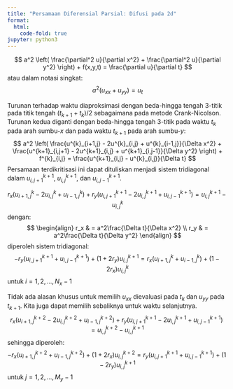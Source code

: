 ```yaml
---
title: "Persamaan Diferensial Parsial: Difusi pada 2d"
format:
  html:
    code-fold: true
jupyter: python3
---
```



$$
a^2 \left(
  \frac{\partial^2 u}{\partial x^2} + \frac{\partial^2 u}{\partial y^2}
\right) + f(x,y,t) =
\frac{\partial u}{\partial t}
$$
atau dalam notasi singkat:
$$
a^2\left( u_{xx} + u_{yy} \right) = u_{t}
$$

Turunan terhadap waktu diaproksimasi dengan beda-hingga tengah 3-titik
pada titik tengah $(t_{k+1} + t_{k})/2$ sebagaimana pada
metode Crank-Nicolson. Turunan kedua diganti
dengan beda-hingga tengah 3-titik pada waktu $t_k$ pada arah sumbu-$x$
dan pada waktu $t_{k+1}$ pada arah sumbu-$y$:
$$
a^2 \left(
\frac{u^{k}_{i+1,j} - 2u^{k}_{i,j} + u^{k}_{i-1,j}}{\Delta x^2} +
\frac{u^{k+1}_{i,j+1} - 2u^{k+1}_{i,j} + u^{k+1}_{i,j-1}}{\Delta y^2}
\right) + f^{k}_{i,j} =
\frac{u^{k+1}_{i,j} - u^{k}_{i,j}}{\Delta t}
$$
Persamaan terdikritisasi ini dapat dituliskan menjadi sistem tridiagonal dalam
$u^{k+1}_{i,j+1}$, $u^{k+1}_{i,j}$, dan $u^{k+1}_{i,j-1}$.

$$
r_x \left(
  u^{k}_{i+1,j} - 2u^{k}_{i,j} + u^{k}_{i-1,j} \right) +
r_y \left(
  u^{k+1}_{i,j+1} - 2u^{k+1}_{i,j} + u^{k+1}_{i,j-1}
\right) = u^{k+1}_{i,j} - u^{k}_{i,j}
$$
dengan:
$$
\begin{align}
r_x & = a^2\frac{\Delta t}{\Delta x^2} \\
r_y & = a^2\frac{\Delta t}{\Delta y^2}
\end{align}
$$
diperoleh sistem tridiagonal:
$$
-r_{y}\left( u^{k+1}_{i,j+1} + u^{k+1}_{i,j-1} \right) + 
(1 + 2r_{y}) u^{k+1}_{i,j} =
r_{x} \left( u^{k}_{i+1,j} + u^{k}_{i-1,j} \right) +
(1 - 2r_{x})u^{k}_{i,j}
$$
untuk $i = 1,2,\ldots,N_x - 1$

Tidak ada alasan khusus untuk memilih $u_{xx}$ dievaluasi pada $t_{k}$
dan $u_{yy}$ pada $t_{k+1}$. Kita juga dapat memilih sebaliknya untuk
waktu selanjutnya.
$$
r_x \left(
  u^{k+2}_{i+1,j} - 2u^{k+2}_{i,j} + u^{k+2}_{i-1,j} \right) +
r_y \left(
  u^{k+1}_{i,j+1} - 2u^{k+1}_{i,j} + u^{k+1}_{i,j-1}
\right) = u^{k+2}_{i,j} - u^{k+1}_{i,j}
$$
sehingga diperoleh:
$$
-r_{x}\left( u^{k+2}_{i+1,j} + u^{k+2}_{i-1,j} \right) + 
(1 + 2r_{x}) u^{k+2}_{i,j} =
r_{y} \left( u^{k+1}_{i,j+1} + u^{k+1}_{i,j-1} \right) +
(1 - 2r_{y})u^{k+1}_{i,j}
$$
untuk $j = 1,2,\ldots,M_y - 1$